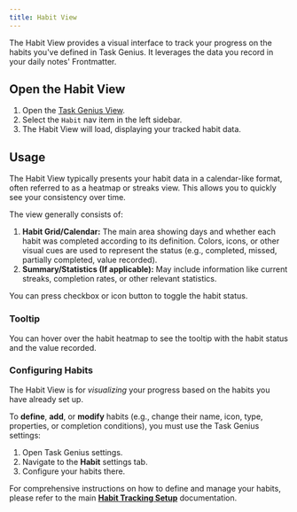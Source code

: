 ```yaml
---
title: Habit View
---
```



The Habit View provides a visual interface to track your progress on the habits you've defined in Task Genius. It leverages the data you record in your daily notes' Frontmatter.

<VersionCallout version="8.5.0" />

## Open the Habit View

1.  Open the [Task Genius View](/docs/task-view/index).
2.  Select the `Habit` nav item in the left sidebar.
3.  The Habit View will load, displaying your tracked habit data.

## Usage

The Habit View typically presents your habit data in a calendar-like format, often referred to as a heatmap or streaks view. This allows you to quickly see your consistency over time.

The view generally consists of:

1.  **Habit Grid/Calendar:** The main area showing days and whether each habit was completed according to its definition. Colors, icons, or other visual cues are used to represent the status (e.g., completed, missed, partially completed, value recorded).
2.  **Summary/Statistics (If applicable):** May include information like current streaks, completion rates, or other relevant statistics.

You can press checkbox or icon button to toggle the habit status.

### Tooltip

You can hover over the habit heatmap to see the tooltip with the habit status and the value recorded.

### Configuring Habits

The Habit View is for _visualizing_ your progress based on the habits you have already set up.

To **define**, **add**, or **modify** habits (e.g., change their name, icon, type, properties, or completion conditions), you must use the Task Genius settings:

1.  Open Task Genius settings.
2.  Navigate to the **Habit** settings tab.
3.  Configure your habits there.

For comprehensive instructions on how to define and manage your habits, please refer to the main **[Habit Tracking Setup](/docs/habit)** documentation.
